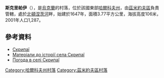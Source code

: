 {{coord|49|43|11|N|36|35|29|E|scale:100000_region:UA|display=title}}

'''斯克里帕伊'''（{{lang-uk|Скрипаї}}），是[[烏克蘭|烏克蘭]]的村落，位於該國東部[[哈爾科夫州|哈爾科夫州]]，由[[茲米約夫區|茲米約夫區]]負責管轄，處於[[北頓涅茨河|北頓涅茨河]]畔，始建於1647年，面積3.77平方公里，海拔高度106米，2001年人口1,287。

==參考資料==
*[http://w1.c1.rada.gov.ua/pls/z7502/A005?rdat1=17.09.2011&rf7571=33105 Скрипаї]{{dead link|date=2018年3月 |bot=InternetArchiveBot |fix-attempted=yes }}
* [https://colovrat.at.ua/publ/1-1-0-426 Матеріали до історії села Скрипаї] {{Wayback|url=https://colovrat.at.ua/publ/1-1-0-426 |date=20210607235912 }}
* [http://weather.in.ua/ua/har'kovskaja/24047 Погода в селі Скрипаї] {{Wayback|url=http://weather.in.ua/ua/har%27kovskaja/24047 |date=20200805140641 }}

{{DEFAULTSORT:Скрипаї}}
[[Category:哈爾科夫州村落|Category:哈爾科夫州村落]]
[[Category:茲米約夫區村落|Category:茲米約夫區村落]]


{{Kharkiv-geo-stub}}